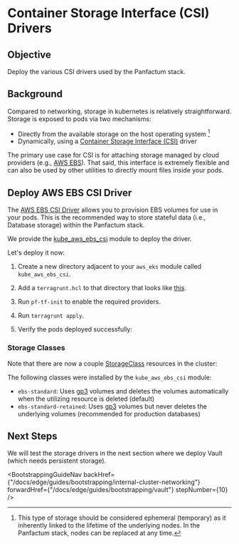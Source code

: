 

# Container Storage Interface (CSI) Drivers

## Objective

Deploy the various CSI drivers used by the Panfactum stack.

## Background

Compared to networking, storage in kubernetes is relatively straightforward. Storage is exposed to pods
via two mechanisms:

* Directly from the available storage on the host operating system [^1]
* Dynamically, using a [Container Storage Interface (CSI)](https://kubernetes.io/blog/2019/01/15/container-storage-interface-ga/) driver

[^1]: This type of storage should be considered ephemeral (temporary) as it inherently linked to the lifetime of the underlying
    nodes. In the Panfactum stack, nodes can be replaced at any time.

The primary use case for CSI is for attaching storage managed by cloud providers (e.g., [AWS EBS](https://aws.amazon.com/ebs/)). That said,
this interface is extremely flexible and can also be used by other utilities to directly mount files inside your pods.

## Deploy AWS EBS CSI Driver

The [AWS EBS CSI Driver](https://github.com/kubernetes-sigs/aws-ebs-csi-driver) allows you to provision EBS volumes for
use in your pods. This is the recommended way to store stateful data (i.e., Database storage) within the Panfactum stack.

We provide the [kube\_aws\_ebs\_csi](/docs/edge/reference/infrastructure-modules/direct/kubernetes/kube_aws_ebs_csi) module to deploy the driver.

Let's deploy it now:

1. Create a new directory adjacent to your `aws_eks` module called `kube_aws_ebs_csi`.

2. Add a `terragrunt.hcl` to that directory that looks like [this](https://github.com/Panfactum/stack/blob/__PANFACTUM_VERSION_EDGE__/packages/reference/environments/production/us-east-2/kube_aws_ebs_csi/terragrunt.hcl).

3. Run `pf-tf-init` to enable the required providers.

4. Run `terragrunt apply`.

5. Verify the pods deployed successfully:
   <MarkdownImage src={ebsCSILaunchImg} alt="AWS EBS CSI launched successfully" />

### Storage Classes

Note that there are now a couple [StorageClass](https://kubernetes.io/docs/concepts/storage/storage-classes/) resources
in the cluster:

<MarkdownImage src={storageClassesImg} alt="Storage classes in the cluster" />

The following classes were installed by the `kube_aws_ebs_csi` module:

* `ebs-standard`: Uses [gp3](https://aws.amazon.com/ebs/general-purpose/) volumes and deletes the volumes automatically
  when the utilizing resource is deleted (default)
* `ebs-standard-retained`: Uses [gp3](https://aws.amazon.com/ebs/general-purpose/) volumes but never deletes the underlying
  volumes (recommended for production databases)

## Next Steps

We will test the storage drivers in the next section where we deploy Vault (which needs persistent storage).

<BootstrappingGuideNav backHref={"/docs/edge/guides/bootstrapping/internal-cluster-networking"} forwardHref={"/docs/edge/guides/bootstrapping/vault"} stepNumber={10} />
